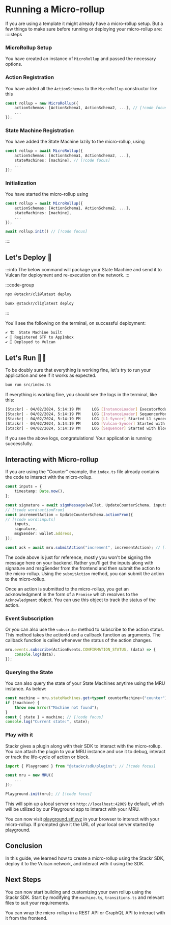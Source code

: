 # Running a Micro-rollup

If you are using a template it might already have a micro-rollup setup. But a few things to make sure before running or deploying your micro-rollup are:
::::steps

### MicroRollup Setup
You have created an instance of `MicroRollup` and passed the necessary options.

### Action Registration
You have added all the `ActionSchemas` to the `MicroRollup` constructor like this
```ts showLineNumbers [index.ts]
const rollup = new MicroRollup({
    actionSchemas: [ActionSchema1, ActionSchema2, ...], // [!code focus]
    ...
});
```
### State Machine Registration
You have added the State Machine lazily to the micro-rollup, using 
```ts showLineNumbers [index.ts]
const rollup = await MicroRollup({
    actionSchemas: [ActionSchema1, ActionSchema2, ...],
    stateMachines: [machine], // [!code focus]
    ...
});
```

### Initialization
You have started the micro-rollup using
```ts showLineNumbers [index.ts]
const rollup = await MicroRollup({
    actionSchemas: [ActionSchema1, ActionSchema2, ...],
    stateMachines: [machine],
    ...
});

await rollup.init() // [!code focus]
```
::::

## Let's Deploy 🚀

:::info
The below command will package your State Machine and send it to Vulcan for deployment and re-execution on the network.
:::

:::code-group

```bash [npm]
npx @stackr/cli@latest deploy
```

```bash [bun]
bunx @stackr/cli@latest deploy
```
:::

You'll see the following on the terminal, on successful deployment:
```bash [Terminal]
✔ 🏗️  State Machine built
✔ 📝 Registered STF to AppInbox
✔ 🖖 Deployed to Vulcan
```

## Let's Run 🏃‍♂ 

To be doubly sure that everything is working fine, let's try to run your application and see if it works as expected.

```bash [Terminal]
bun run src/index.ts
```

If everything is working fine, you should see the logs in the terminal, like this:

```bash [Terminal]
[Stackr] - 04/02/2024, 5:14:19 PM     LOG [InstanceLoader] ExecutorModule dependencies initialized
[Stackr] - 04/02/2024, 5:14:19 PM     LOG [InstanceLoader] SequencerModule dependencies initialized
[Stackr] - 04/02/2024, 5:14:19 PM     LOG [L1-Syncer] Started L1 syncer
[Stackr] - 04/02/2024, 5:14:19 PM     LOG [Vulcan-Syncer] Started with slot time: 1000ms
[Stackr] - 04/02/2024, 5:14:19 PM     LOG [Sequencer] Started with block time: 1000ms
```

If you see the above logs, congratulations! Your application is running successfully.

## Interacting with Micro-rollup

If you are using the "Counter" example, the `index.ts` file already contains the code to interact with the micro-rollup.
```ts [index.ts]
const inputs = {
    timestamp: Date.now(),
};

const signature = await signMessage(wallet, UpdateCounterSchema, inputs);
// [!code word:actionFrom]
const incrementAction = UpdateCounterSchema.actionFrom({
// [!code word:inputs]
    inputs,
    signature,
    msgSender: wallet.address,
});

const ack = await mru.submitAction("increment", incrementAction); // [!code hl]
```

The code above is just for reference, mostly you won't be signing the message here on your backend. Rather you'll get the inputs along with signature and msgSender from the frontend and then submit the action to the micro-rollup. Using the `submitAction` method, you can submit the action to the micro-rollup.

Once an action is submitted to the micro-rollup, you get an acknowledgment in the form of a `Promise` which resolves to the `Acknowledgment` object. You can use this object to track the status of the action.

### Event Subscription

Or you can also use the `subscribe` method to subscribe to the action status. This method takes the actionId and a callback function as arguments. The callback function is called whenever the status of the action changes.

```ts [index.ts]
mru.events.subscribe(ActionEvents.CONFIRMATION_STATUS, (data) => {
    console.log(data);
});
```

### Querying the State

You can also query the state of your State Machines anytime using the MRU instance. As below:
```ts [index.ts]
const machine = mru.stateMachines.get<typeof counterMachine>("counter"); // [!code focus]
if (!machine) {
    throw new Error("Machine not found");
}
const { state } = machine; // [!code focus]
console.log("Current state:", state);
```

### Play with it

Stackr gives a plugin along with their SDK to interact with the micro-rollup. You can attach the plugin to your MRU instance and use it to debug, interact or track the life-cycle of action or block.

```ts [index.ts]
import { Playground } from "@stackr/sdk/plugins"; // [!code focus]

const mru = new MRU({
    ...
});

Playground.init(mru); // [!code focus]
```

This will spin up a local server on `http://localhost:42069` by default, which will be utilized by our Playground app to interact with your MRU.

You can now visit [playground.stf.xyz](https://playground.stf.xyz) in your browser to interact with your micro-rollup. If prompted give it the URL of your local server started by playground.

## Conclusion

In this guide, we learned how to create a micro-rollup using the Stackr SDK, deploy it to the Vulcan network, and interact with it using the SDK.

## Next Steps

You can now start building and customizing your own rollup using the Stackr SDK. Start by modifying the `machine.ts`, `transitions.ts` and relevant files to suit your requirements.

You can wrap the micro-rollup in a REST API or GraphQL API to interact with it from the frontend.
